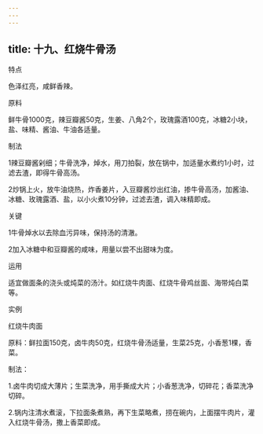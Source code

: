 ```yaml
---
---
---
```

title: 十九、红烧牛骨汤
---






特点

色泽红亮，咸鲜香辣。

原料

鲜牛骨1000克，辣豆瓣酱50克，生姜、八角2个，玫瑰露酒100克，冰糖2小块，盐、味精、酱油、牛油各适量。



制法

1辣豆瓣酱剁细；牛骨洗净，焯水，用刀拍裂，放在锅中，加适量水煮约1小时，过滤去渣，即得牛骨高汤。

2炒锅上火，放牛油烧热，炸香姜片，入豆瓣酱炒出红油，掺牛骨高汤，加酱油、冰糖、玫瑰露酒、盐，以小火煮10分钟，过滤去渣，调入味精即成。

关键

1牛骨焯水以去除血污异味，保持汤的清澈。

2加入冰糖中和豆瓣酱的咸味，用量以尝不出甜味为度。

运用

适宜做面条的浇头或炖菜的汤汁。如红烧牛肉面、红烧牛骨鸡丝面、海带炖白菜等。

实例

红烧牛肉面

原料：鲜拉面150克，卤牛肉50克，红烧牛骨汤适量，生菜25克，小香葱1棵，香菜。

制法：

1.卤牛肉切成大薄片；生菜洗净，用手撕成大片；小香葱洗净，切碎花；香菜洗净切碎。

2.锅内注清水煮滚，下拉面条煮熟，再下生菜略煮，捞在碗内，上面摆牛肉片，灌入红烧牛骨汤，撒上香菜即成。